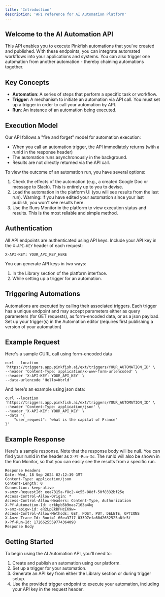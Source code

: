 ```yaml
---
title: 'Introduction'
description: 'API reference for AI Automation Platform'
---
```


## Welcome to the AI Automation API

This API enables you to execute Pinkfish automations that you've created and published. With these endpoints, you can integrate automated workflows into your applications and systems. You can also trigger one automation from another automation - thereby chaining automations together. 

## Key Concepts

- **Automation**: A series of steps that perform a specific task or workflow.
- **Trigger**: A mechanism to initiate an automation via API call. You must set up a trigger in order to call your automation by API.
- **Run**: An instance of an automation being executed.


## Execution Model

Our API follows a "fire and forget" model for automation execution:

- When you call an automation trigger, the API immediately returns (with a runId in the response header)
- The automation runs asynchronously in the background.
- Results are not directly returned via the API call.

To view the outcome of an automation run, you have several options:
1. Check the effects of the automation (e.g., a created Google Doc or message to Slack). This is entirely up to you to devise.
2. Load the automation in the platform UI (you will see results from the last run). Warning: if you have edited your automation since your last publish, you won't see results here.
3. Use the Runs Monitor in the platform to view execution status and results. This is the most reliable and simple method. 

## Authentication

All API endpoints are authenticated using API keys. Include your API key in the `X-API-KEY` header of each request:

```
X-API-KEY: YOUR_API_KEY_HERE
```

You can generate API keys in two ways:
1. In the Library section of the platform interface.
2. While setting up a trigger for an automation.

## Triggering Automations

Automations are executed by calling their associated triggers. Each trigger has a unique endpoint and may accept parameters either as query parameters (for GET requests), as form-encoded data, or as a json payload. Set up your trigger(s) in the Automation editor (requires first publishing a version of your automation)

## Example Request

Here's a sample CURL call using form-encoded data
```
curl --location 'https://triggers.app.pinkfish.ai/ext/triggers/YOUR_AUTOMATION_ID' \
--header 'Content-Type: application/x-www-form-urlencoded' \
--header 'X-API-KEY: YOUR_API_KEY' \
--data-urlencode 'Hello=World'
```

And here's an example using json data:
```
curl --location 'https://triggers.app.pinkfish.ai/ext/triggers/YOUR_AUTOMATION_ID' \
--header 'Content-Type: application/json' \
--header 'X-API-KEY: YOUR_API_KEY' \
--data '{
    "user_request": "what is the capital of France"
}'
```

## Example Response

Here's a sample response. Note that the response body will be null. You can find your runId in the header as `X-Pf-Run-Id`. The runId will also be shown in the Run Monitor, so that you can easily see the results from a specific run. 
```
Response Headers
Date: Wed, 18 Sep 2024 02:12:39 GMT
Content-Type: application/json
Content-Length: 0
Connection: keep-alive
x-amzn-RequestId: eea7315a-f8c2-4c55-88df-50f8332bf25e
Access-Control-Allow-Origin: *
Access-Control-Allow-Headers: Content-Type, Authorization
X-Pf-Automation-Id: crkbpb5b9nas7163a4kg
x-amz-apigw-id: eR2LpEkBPHcEK9w=
Access-Control-Allow-Methods: GET, POST, PUT, DELETE, OPTIONS
X-Amzn-Trace-Id: Root=1-66ea3717-03397efa60d2632525a8fe5f
X-Pf-Run-Id: 1726625559774364090
Response Body
```


## Getting Started

To begin using the AI Automation API, you'll need to:

1. Create and publish an automation using our platform.
2. Set up a trigger for your automation.
3. Generate an API key from either the Library section or during trigger setup.
4. Use the provided trigger endpoint to execute your automation, including your API key in the request header.
